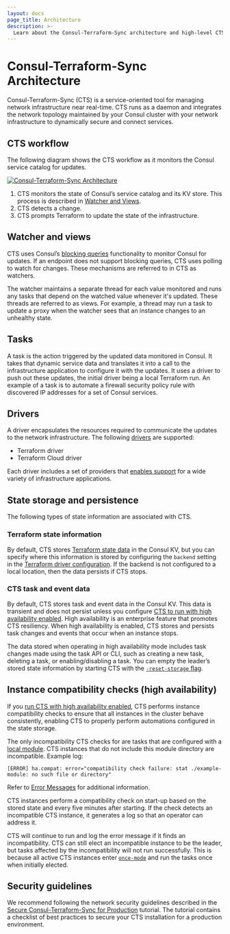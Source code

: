```yaml
---
layout: docs
page_title: Architecture
description: >-
  Learn about the Consul-Terraform-Sync architecture and high-level CTS components, such as the Terraform driver and tasks.
---
```


# Consul-Terraform-Sync Architecture

Consul-Terraform-Sync (CTS) is a service-oriented tool for managing network infrastructure near real-time. CTS runs as a daemon and integrates the network topology maintained by your Consul cluster with your network infrastructure to dynamically secure and connect services.

## CTS workflow

The following diagram shows the CTS workflow as it monitors the Consul service catalog for updates.

[![Consul-Terraform-Sync Architecture](/img/nia-highlevel-diagram.svg)](/img/nia-highlevel-diagram.svg)

1. CTS monitors the state of Consul’s service catalog and its KV store. This process is described in [Watcher and Views](#watcher-and-views).
1. CTS detects a change.
1. CTS prompts Terraform to update the state of the infrastructure.


## Watcher and views

CTS uses Consul’s [blocking queries](/api-docs/features/blocking) functionality to monitor Consul for updates. If an endpoint does not support blocking queries, CTS uses polling to watch for changes. These mechanisms are referred to in CTS as watchers. 

The watcher maintains a separate thread for each value monitored and runs any tasks that depend on the watched value whenever it's updated. These threads are referred to as views.  For example, a thread may run a task to update a proxy when the watcher sees that an instance changes to an unhealthy state.

## Tasks

A task is the action triggered by the updated data monitored in Consul. It
takes that dynamic service data and translates it into a call to the
infrastructure application to configure it with the updates. It uses a driver
to push out these updates, the initial driver being a local Terraform run. An
example of a task is to automate a firewall security policy rule with
discovered IP addresses for a set of Consul services.

## Drivers

A driver encapsulates the resources required to communicate the updates to the
network infrastructure. The following [drivers](/docs/nia/network-drivers#terraform) are supported:

- Terraform driver
- Terraform Cloud driver<EnterpriseAlert inline />

Each driver includes a set of providers that [enables support](/docs/nia/terraform-modules) for a wide variety of infrastructure applications.

## State storage and persistence  

The following types of state information are associated with CTS.

### Terraform state information 

By default, CTS stores [Terraform state data](https://www.terraform.io/docs/state/index.html) in the Consul KV, but you can specify where this information is stored by configuring the `backend` setting in the [Terraform driver configuration](/docs/nia/configuration#backend). If the backend is not configured to a local location, then the data persists if CTS stops.  

### CTS task and event data 

By default, CTS stores task and event data in the Consul KV. This data is transient and does not persist unless you configure [CTS to run with high availability enabled](/docs/nia/usage/run-ha). High availability is an enterprise feature that promotes CTS resiliency. When high availability is enabled, CTS stores and persists task changes and events that occur when an instance stops.  

The data stored when operating in high availability mode includes task changes made using the task API or CLI, such as creating a new task, deleting a task, or enabling/disabling a task. You can empty the leader’s stored state information by starting CTS with the [`-reset-storage` flag](/docs/nia/cli/start#options).

## Instance compatibility checks (high availability)

If you [run CTS with high availability enabled](/docs/nia/usage/run-ha), CTS performs instance compatibility checks to ensure that all instances in the cluster behave consistently, enabling CTS to properly perform automations configured in the state storage. 

The only incompatibility CTS checks for are tasks that are configured with a [local module](/docs/nia/configuration#module). CTS instances that do not include this module directory are incompatible. Example log:

```shell-session
[ERROR] ha.compat: error="compatibility check failure: stat ./example-module: no such file or directory"
```
Refer to [Error Messages](/docs/nia/usage/errors-ref) for additional information.

CTS instances perform a compatibility check on start-up based on the stored state and every five minutes after starting. If the check detects an incompatible CTS instance, it generates a log so that an operator can address it. 

CTS will continue to run and log the error message if it finds an incompatibility. CTS can still elect an incompatible instance to be the leader, but tasks affected by the incompatibility will not run successfully. This is because all active CTS instances enter [`once-mode`](/docs/nia/cli/start#modes) and run the tasks once when initially elected. 

## Security guidelines

We recommend following the network security guidelines described in the [Secure Consul-Terraform-Sync for Production](https://learn.hashicorp.com/tutorials/consul/consul-terraform-sync-secure?utm_source=WEBSITE&utm_medium=WEB_IO&utm_offer=ARTICLE_PAGE&utm_content=DOCS) tutorial. The tutorial contains a checklist of best practices to secure your CTS installation for a production environment.
